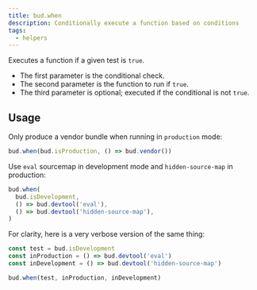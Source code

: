 ```yaml
---
title: bud.when
description: Conditionally execute a function based on conditions
tags:
  - helpers
---
```


Executes a function if a given test is `true`.

- The first parameter is the conditional check.
- The second parameter is the function to run if `true`.
- The third parameter is optional; executed if the conditional is not `true`.

## Usage

Only produce a vendor bundle when running in `production` mode:

```js
bud.when(bud.isProduction, () => bud.vendor())
```

Use `eval` sourcemap in development mode and `hidden-source-map` in production:

```js
bud.when(
  bud.isDevelopment,
  () => bud.devtool('eval'),
  () => bud.devtool('hidden-source-map'),
)
```

For clarity, here is a very verbose version of the same thing:

```js
const test = bud.isDevelopment
const inProduction = () => bud.devtool('eval')
const inDevelopment = () => bud.devtool('hidden-source-map')

bud.when(test, inProduction, inDevelopment)
```
